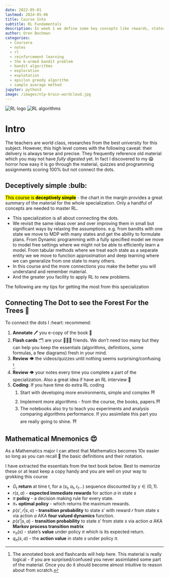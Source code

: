 ```yaml
---
date: 2022-05-01
lastmod: 2024-05-06
title: Course Into 
subtitle: RL Fundamentals
description: In week 1 we define some key concepts like rewards, states, action, value functions, action values functions. We consider the the multi-armed bandit problem, leading to exploration explotation dillema, and the epsilon greedy algorithm.
author: Oren Bochman
categories:
  - Coursera
  - notes
  - rl
  - reinforcement learning
  - the k-armed bandit problem
  - bandit algorithms
  - exploration 
  - explotation
  - epsilon greedy algorithm
  - sample avarage method
jupyter: python3
image: /images/nlp-brain-wordcloud.jpg
---
```


![RL logo](img/logo.png){.column-margin} ![RL algorithms](img/alg_selector.jpeg){.column-margin}

# Intro

The teachers are world class, researches from the best university for this subject. However, this high level comes with the following caveat: their delivery is always terse and precise. They frequently reference old material which you may not have *fully digested* yet. In fact I discovered to my 😱 horror how easy it is go through the material, quizzes and programming assignments scoring 100% but not connect the dots.

::: callout-caution
## Deceptively simple :bulb: {.unnumbered}

[This course is **deceptively simple**]{.mark} - the chart in the margin provides a great summary of the material for the whole specialization. Only a handful of concepts are needed to master RL.

-   This specialization is all about connecting the dots.
-   We revisit the same ideas over and over improving them in small but significant ways by relaxing the assumptions. e.g. from bandits with one state we move to MDP with many states and get the ability to formulate plans. From Dynamic programming with a fully specified model we move to model free settings where we might not be able to efficiently learn a model. From tabular methods where we treat each state as a separate entity we we move to function approximation and deep learning where we can generalize from one state to many others.
-   In this course and the more connections you make the better you will understand and remember material.
-   And the greater you facility to apply RL to new problems.
:::

The following are my tips for getting the most from this specialization

::: callout-tip
## Connecting The Dot to see the Forest For the Trees 🎄 

To connect the dots I :heart: recommend:

1.  **Annotate** 🖊️ you e-copy of the book 📖
2.  **Flash cards** 🗂️ are your 🧑‍🤝‍🧑 friends. We don't need too many but they can help you keep the essentials (algorithms, definitions, some formulas, a few diagrams) fresh in your mind.
3.  **Review** 👁️ the videos/quizzes until nothing seems surprising/confusing [^1].
4.  **Review** 👁️ your notes every time you complete a part of the specialization. Also a great idea if have an RL interview 💼
5.  **Coding**: If you have time do extra RL coding
    1.  Start with developing more environments, simple and complex ⛩️
    2.  Implement more algorithms - from the course, the books, papers.⛩️
    3.  The notebooks also try to teach you experiments and analysis comparing algorithms performance. If you assimilate this part you are really going to shine. ⛩️
:::

[^1]: The annotated book and flashcards will help here. This material is really logical - if you are surprised/confused you never assimilated some part of the material. Once you do it should become almost intuitive to reason about from scratch.

::: callout-tip
## Mathematical Mnemonics 😍

As a Mathematics major I can attest that Mathematics becomes 10x easier so long as you can recall 🧠 the basic definitions and their notation.

I have extracted the essentials from the text book below. Best to memorize these or at least keep a copy handy and you are well on your way to grokking this course

-   $G_t$ **return** at time t, for a $(s_t,a_t,r_t...)$ sequence discounted by $\gamma\in(0,1)$.
-   $r(s,a)$ - **expected immediate rewards** for action $a$ in state $s$
-   $\pi$ **policy** - a decision making rule for every state.
-   $\pi_*$ **optimal policy** - which returns the maximum rewards.
-   $p(s',r \vert s,a)$ - **transition probability** to state $s'$ with reward $r$ from state $s$ via action $a$ AKA **four valued dynamics** function.
-   $p(s' \vert s,a)$ - **transition probability** to state $s'$ from state $s$ via action $a$ AKA **Markov process transition matrix**
-   $v_\pi(s)$ - state's **value** under policy $\pi$ which is its expected return.
-   $q_\pi(s,a)$ - the **action value** in state $s$ under policy $\pi$.
:::
